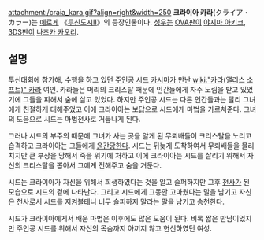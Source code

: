 attachment:/craia_kara.gif?align=right&width=250 '''크라이아 카라'''(クライア・カラー)는 [[에로게]] 《[[투신도시Ⅱ]]》의 등장인물이다. [[성우]]는 [[OVA]]판이 [[야지마 아키코]], [[3DS]]판이 [[나즈카 카오리]].

== 설명 ==
투신대회에 참가해, 수행을 하고 있던 [[주인공]] [[시드 카시마]]가 만난 [[wiki:"카라(앨리스 소프트)" 카라]] 여인. 카라들은 머리의 크리스탈 때문에 인간들에게 자주 노림을 받고 있었기에 그들을 피해서 숲에 살고 있었다. 하지만 주인공 시드는 다른 인간들과는 달리 그녀에게 친절하게 대해주었고 이에 크라이아는 보답으로 시드에게 마법을 가르쳐준다. 그녀의 도움으로 시드는 마법전사로 거듭나게 된다.

그러나 시드의 부주의 때문에 그녀가 사는 곳을 알게 된 무뢰배들이 크리스탈을 노리고 습격하고 크라이아는 그들에게 [[윤간]]당한다. 시드는 뒤늦게 도착하여서 무뢰배들을 물리치지만 큰 부상을 당해서 죽을 위기에 처하고 이에 크라이아는 시드를 살리기 위해서 자신의 크리스탈을 뽑아서 그에게 전해주고 숨을 거둔다.

시드는 크라이아가 자신을 위해서 희생하였다는 것을 알고 슬퍼하지만 그후 [[천사]]가 된 모습으로 시드의 곁에 나타난다. 그리고 시드에게 그동안 고마웠다는 말을 남기고 자신은 천사로서 시드를 지켜볼테니 너무 슬퍼하지 말라는 말을 남기고 승천한다.

시드가 크라이아에게서 배운 마법은 이후에도 많은 도움이 된다. 비록 짧은 만남이었지만 주인공 시드를 위해서 자신의 목숨까지 아끼지 않고 헌신하였던 여성.
